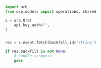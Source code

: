 ```python Fetch.py
import orb
from orb.models import operations, shared

s = orb.Orb(
    api_key_auth="",
)


res = s.event.fetch(backfill_id='string')

if res.backfill is not None:
    # handle response
    pass
```
